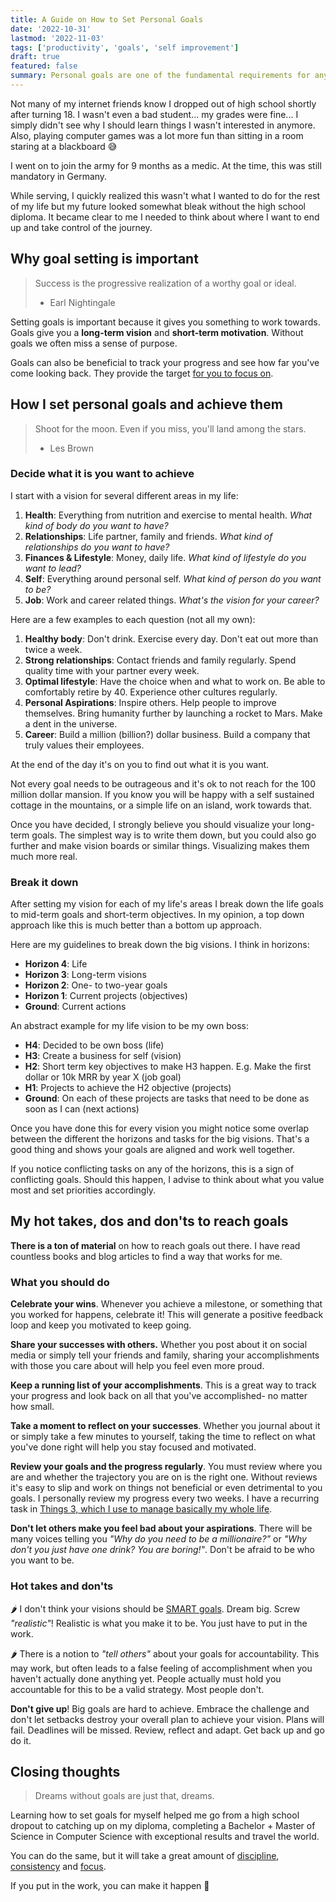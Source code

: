 ```yaml
---
title: A Guide on How to Set Personal Goals
date: '2022-10-31'
lastmod: '2022-11-03'
tags: ['productivity', 'goals', 'self improvement']
draft: true
featured: false
summary: Personal goals are one of the fundamental requirements for any high achieving person. Here is my guide on how to set and achieve them.
---
```


Not many of my internet friends know I dropped out of high school shortly after
turning 18. I wasn't even a bad student... my grades were fine... I simply didn't
see why I should learn things I wasn't interested in anymore. Also, playing 
computer games was a lot more fun than sitting in a room staring at a blackboard 😅

I went on to join the army for 9 months as a medic. At the time, this was still
mandatory in Germany.

While serving, I quickly realized this wasn't what I wanted to do for the rest of
my life but my future looked somewhat bleak without the high school diploma. It 
became clear to me I needed to think about where I want to end up and take control
of the journey.

## Why goal setting is important

> Success is the progressive realization of a worthy goal or ideal.
> - Earl Nightingale

Setting goals is important because it gives you something to work towards. Goals give 
you a **long-term vision** and **short-term motivation**. Without goals we often miss 
a sense of purpose.

Goals can also be beneficial to track your progress and see how far you've 
come looking back. They provide the target [for you to focus on](/blog/mastering-discipline-consistency-and-focus-part-3).

## How I set personal goals and achieve them

> Shoot for the moon. Even if you miss, you'll land among the stars.
> - Les Brown

### Decide what it is you want to achieve

I start with a vision for several different areas in my life:
1. **Health**: Everything from nutrition and exercise to mental health. _What kind of body do you want to have?_
2. **Relationships**: Life partner, family and friends. _What kind of relationships do you want to have?_
3. **Finances & Lifestyle**: Money, daily life. _What kind of lifestyle do you want to lead?_
4. **Self**: Everything around personal self. _What kind of person do you want to be?_
5. **Job**: Work and career related things. _What's the vision for your career?_

Here are a few examples to each question (not all my own):
1. **Healthy body**: Don't drink. Exercise every day. Don't eat out more than twice a week.
2. **Strong relationships**: Contact friends and family regularly. Spend quality time with your partner every week.
3. **Optimal lifestyle**: Have the choice when and what to work on. Be able to comfortably retire by 40. Experience other cultures regularly.
4. **Personal Aspirations**: Inspire others. Help people to improve themselves. Bring humanity further by launching a rocket to Mars. Make a dent in the universe.
5. **Career**: Build a million (billion?) dollar business. Build a company that truly values their employees.

At the end of the day it's on you to find out what it is you want.

Not every goal needs to be outrageous and it's ok to not reach for the 100 million dollar 
mansion. If you know you will be happy with a self sustained cottage in the mountains, or a 
simple life on an island, work towards that.

Once you have decided, I strongly believe you should visualize your long-term goals. The 
simplest way is to write them down, but you could also go further and make vision boards 
or similar things. Visualizing makes them much more real.

### Break it down

After setting my vision for each of my life's areas I break down the life goals to mid-term
goals and short-term objectives. In my opinion, a top down approach like this is much better
than a bottom up approach.

Here are my guidelines to break down the big visions. I think in horizons:
- **Horizon 4**: Life
- **Horizon 3**: Long-term visions
- **Horizon 2**: One- to two-year goals
- **Horizon 1**: Current projects (objectives)
- **Ground**: Current actions

An abstract example for my life vision to be my own boss:
- **H4**: Decided to be own boss (life)
- **H3**: Create a business for self (vision)
- **H2**: Short term key objectives to make H3 happen. E.g. Make the first dollar or 10k MRR by year X (job goal)
- **H1**: Projects to achieve the H2 objective (projects)
- **Ground**: On each of these projects are tasks that need to be done as soon as I can (next actions)

Once you have done this for every vision you might notice some overlap between the
different the horizons and tasks for the big visions. That's a good thing and shows your 
goals are aligned and work well together.

If you notice conflicting tasks on any of the horizons, this is a sign of conflicting goals.
Should this happen, I advise to think about what you value most and set priorities accordingly.

## My hot takes, dos and don'ts to reach goals

**There is a ton of material** on how to reach goals out there. I have read countless books and
blog articles to find a way that works for me.

### What you should do 

**Celebrate your wins**. Whenever you achieve a milestone, or something that you worked for
happens, celebrate it! This will generate a positive feedback loop and keep you motivated
to keep going.

**Share your successes with others.** Whether you post about it on social media or simply tell 
your friends and family, sharing your accomplishments with those you care about will help you 
feel even more proud.

**Keep a running list of your accomplishments**. This is a great way to track your progress 
and look back on all that you've accomplished- no matter how small.

**Take a moment to reflect on your successes**. Whether you journal about it or simply take 
a few minutes to yourself, taking the time to reflect on what you've done right will help you 
stay focused and motivated.

**Review your goals and the progress regularly**. You must review where you are and whether
the trajectory you are on is the right one. Without reviews it's easy to slip and work on 
things not beneficial or even detrimental to you goals. I personally review my progress every 
two weeks. I have a recurring task in [Things 3, which I use to manage basically my whole life](/blog/how-i-manage-my-time-with-the-gtd-system).

**Don't let others make you feel bad about your aspirations**. There will be many voices
telling you _"Why do you need to be a millionaire?"_ or _"Why don't you just have one drink? You are boring!"_.
Don't be afraid to be who you want to be.

### Hot takes and don'ts

🌶️ I don't think your visions should be [SMART goals](https://en.wikipedia.org/wiki/SMART_criteria).
Dream big. Screw _"realistic"_! Realistic is what you make it to be. You just have to put in the work.

🌶️ There is a notion to _"tell others"_ about your goals for accountability. This may 
work, but often leads to a false feeling of accomplishment when you haven't actually done anything
yet. People actually must hold you accountable for this to be a valid strategy. Most people don't.

**Don't give up**! Big goals are hard to achieve. Embrace the challenge and don't let setbacks
destroy your overall plan to achieve your vision. Plans will fail. Deadlines will be missed. Review,
reflect and adapt. Get back up and go do it.

## Closing thoughts

> Dreams without goals are just that, dreams.

Learning how to set goals for myself helped me go from a high school dropout to catching up on my diploma,
completing a Bachelor + Master of Science in Computer Science with exceptional results and travel 
the world.

You can do the same, but it will take a great amount of [discipline](/blog/mastering-discipline-consistency-and-focus-part-1),
[consistency](/blog/mastering-discipline-consistency-and-focus-part-2) and 
[focus](/blog/mastering-discipline-consistency-and-focus-part-3).

If you put in the work, you can make it happen 💪
